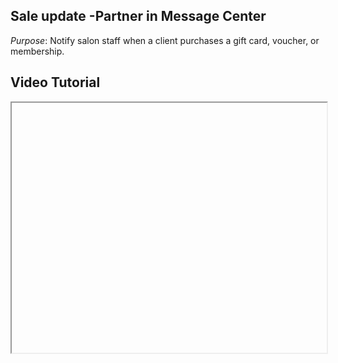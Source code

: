 


<div className="mdx-content">

## Sale update -Partner in Message Center

 

*Purpose*: Notify salon staff when a client purchases a gift card, voucher, or membership.

## Video Tutorial



<iframe
  width="100%"
  height="400"
  title="Sales update tutorial"
  allowFullScreen
  className="rounded-lg"
/>

---

## Steps:



❶ **From the main navigation, go to the “Promote” menu.**

❷ **Click into the “Message Center.”**

❸ **Choose the option labeled “Sales Update – Partner.”**

❹ **The panel will display triggers for purchases like gift cards, vouchers, or memberships.**

❺ **Enable or disable automated messages based on your need.**

❻ **Click to view the pre-configured templates.**

---

**Tip for First-Time Users**:  
Sales notifications help the team stay informed about client engagement and revenue boosts.

<div className="space-y-4 mt-6">

<div className="my-10 border-t border-gray-200" />

## More questions about this


</div>
<div className="space-y-4 mt-6">
  <details className="bg-white rounded-md p-4 border border-gray-300">
  <summary
    className="font-medium text-base text-gray-900"
    style={{
      backgroundColor: 'transparent',
      outline: 'none',
      cursor: 'pointer',
      userSelect: 'none',
      listStyle: 'none',
    }}
  >Can I choose which items trigger updates?</summary>
   <p className="mt-2 text-sm text-gray-700">
      Yes, you can customize triggers in the Message Center settings.
    </p>
  </details>

  <details className="bg-white rounded-md p-4 border border-gray-300">
  <summary
    className="font-medium text-base text-gray-900"
    style={{
      backgroundColor: 'transparent',
      outline: 'none',
      cursor: 'pointer',
      userSelect: 'none',
      listStyle: 'none',
    }}
  >Are these messages visible to clients?</summary>
    <p className="mt-2 text-sm text-gray-700">
      No, they are internal updates meant only for staff awareness.
    </p>
  </details>
</div>
</div>

---

<div className="space-y-4 mt-6">

<div className="my-10 border-t border-gray-200" />

<div className="mdx-content mt-10">

Was this article helpful?

<div style={{ display: 'flex', gap: '1rem' }}>
  <button style={{ padding: '0.5rem', borderRadius: '9999px', backgroundColor: '#f0f0f0' }}>
   👍
  </button>
  <button style={{ padding: '0.5rem', borderRadius: '9999px', backgroundColor: '#f0f0f0' }}>
    👎
  </button>
</div>
</div>

---
</div>
